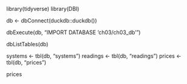 library(tidyverse)
library(DBI)

db <- dbConnect(duckdb::duckdb())

dbExecute(db, "IMPORT DATABASE 'ch03/ch03_db'")

dbListTables(db)

systems <- tbl(db, "systems")
readings <- tbl(db, "readings")
prices <- tbl(db, "prices")

prices
